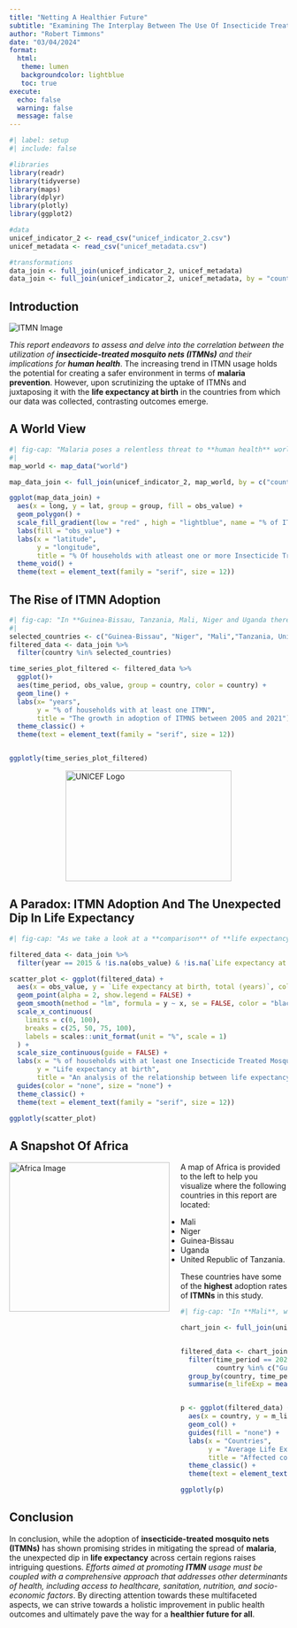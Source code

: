 ```yaml
---
title: "Netting A Healthier Future"
subtitle: "Examining The Interplay Between The Use Of Insecticide Treated Mosquito Nets And Human Health"
author: "Robert Timmons"
date: "03/04/2024"
format: 
  html:
   theme: lumen
   backgroundcolor: lightblue
   toc: true
execute:
  echo: false
  warning: false
  message: false
---
```


```r
#| label: setup
#| include: false

#libraries
library(readr)
library(tidyverse)
library(maps)
library(dplyr)
library(plotly)
library(ggplot2)

#data
unicef_indicator_2 <- read_csv("unicef_indicator_2.csv")
unicef_metadata <- read_csv("unicef_metadata.csv")

#transformations
data_join <- full_join(unicef_indicator_2, unicef_metadata)
data_join <- full_join(unicef_indicator_2, unicef_metadata, by = "country")

```

## Introduction

<img src="itmn.jpg" alt="ITMN Image" style="display: block; margin: 0 auto;" />


*This report endeavors to assess and delve into the correlation between the utilization of* ***insecticide-treated mosquito nets (ITMNs)*** *and their implications for* ***human health***. The increasing trend in ITMN usage holds the potential for creating a safer environment in terms of **malaria prevention**. However, upon scrutinizing the uptake of ITMNs and juxtaposing it with the **life expectancy at birth** in the countries from which our data was collected, contrasting outcomes emerge.

## A World View

```r
#| fig-cap: "Malaria poses a relentless threat to **human health** worldwide. In the ongoing battle against this deadly disease, affected countries must fortify their defenses. *One crucial defense mechanism is the utilization of preventative measures, notably* ***insecticide-treated mosquito nets (ITMNs)***. The visualization below illuminates the countries from which data was collected regarding the percentage of households equipped with at least one or more **insecticide-treated mosquito net**. It becomes apparent from this visualization that the countries most severely impacted by malaria demonstrate a significant uptake in the use of **ITMNs**."
#|
map_world <- map_data("world")

map_data_join <- full_join(unicef_indicator_2, map_world, by = c("country" = "region"), relationship = "many-to-many")

ggplot(map_data_join) +
  aes(x = long, y = lat, group = group, fill = obs_value) +
  geom_polygon() +
  scale_fill_gradient(low = "red" , high = "lightblue", name = "% of ITMN") +  
  labs(fill = "obs_value") + 
  labs(x = "latitude",
       y = "longitude", 
       title = "% Of households with atleast one or more Insecticide Treated Mosquito Nets") +
  theme_void() +
  theme(text = element_text(family = "serif", size = 12))

```

## The Rise of ITMN Adoption

```r
#| fig-cap: "In **Guinea-Bissau, Tanzania, Mali, Niger and Uganda there has been a dramatic increase in the adoption of insecticide treated mosquito nets between 2005 and 2021**. This upward trajectory of adoption is due to the efforts of goverments, charitable organisations (i.e. unicef) and local communities. *It is evident from the timeseries visualisation above that with each passing year the adoption of* ***ITMNs*** *is increasing*. This inspires hope that these regions efforts may further reduce the threat of **malaria** as we progress into the future."
#|
selected_countries <- c("Guinea-Bissau", "Niger", "Mali","Tanzania, United Republic of","Uganda")
filtered_data <- data_join %>%
  filter(country %in% selected_countries)

time_series_plot_filtered <- filtered_data %>%
  ggplot()+
  aes(time_period, obs_value, group = country, color = country) +
  geom_line() +
  labs(x= "years", 
       y = "% of households with at least one ITMN", 
       title = "The growth in adoption of ITMNS between 2005 and 2021") +
  theme_classic() +
  theme(text = element_text(family = "serif", size = 12))


ggplotly(time_series_plot_filtered)

```

<img src="unicef.jpg" alt="UNICEF Logo" width="300" height="200" style="display: block; margin: 0 auto;" />

## A Paradox: ITMN Adoption And The Unexpected Dip In Life Expectancy

```r
#| fig-cap: "As we take a look at a **comparison** of **life expectancy** at birth and the usage of ITMNs in 2015 it could be assumed life expectancy at birth and the use of ITMNs have a negative correlation. However, this is not the case. **ITMNs prevent mosquitos spreading malaria therefore would increase life expectancy**. As a result, this would deem the above comparison misleading and untrue."

filtered_data <- data_join %>%
  filter(year == 2015 & !is.na(obs_value) & !is.na(`Life expectancy at birth, total (years)`))

scatter_plot <- ggplot(filtered_data) +
  aes(x = obs_value, y = `Life expectancy at birth, total (years)`, color = country) +
  geom_point(alpha = 2, show.legend = FALSE) +
  geom_smooth(method = "lm", formula = y ~ x, se = FALSE, color = "black", linewidth = 0.5) +
  scale_x_continuous(
    limits = c(0, 100),
    breaks = c(25, 50, 75, 100), 
    labels = scales::unit_format(unit = "%", scale = 1)
  ) +
  scale_size_continuous(guide = FALSE) +
  labs(x = "% of households with at least one Insecticide Treated Mosquito Net (ITMN)",
       y = "Life expectancy at birth", 
       title = "An analysis of the relationship between life expectancy and the use of ITMNs in 2015") +
  guides(color = "none", size = "none") +
  theme_classic() +
  theme(text = element_text(family = "serif", size = 12))

ggplotly(scatter_plot)


```

## A Snapshot Of Africa

<img src="africa.png" alt="Africa Image" style="float: left; width: 290px; height: 270px; margin-right: 20px;" />
<p style="margin-left: 200px;"> A map of Africa is provided to the left to help you visualize where the following countries in this report are located:<br>

- Mali<br>
- Niger<br>
- Guinea-Bissau<br>
- Uganda<br>
- United Republic of Tanzania.</p>
These countries have some of the **highest** adoption rates of **ITMNs** in this study.


```r
#| fig-cap: "In **Mali**, where **life expectancy stands at 59 years**, the adoption of ITMNs remains a critical focus to mitigate malaria-related mortality. Similarly, **in Niger**, with a **life expectancy of 62 years**, prioritizing the widespread use of ITMNs could significantly impact health outcomes. **Tanzania**, boasting a **life expectancy of 66 years**, underscores the importance of sustained efforts in ITMN adoption to enhance public health. In **Uganda**, with a **life expectancy of 63 years**, accelerating the adoption of ITMNs could lead to substantial gains in reducing malaria incidence. **Guinea-Bissau**, with a **life expectancy of 60 years**, emphasizes the urgent need for comprehensive ITMN initiatives to improve longevity and well-being."

chart_join <- full_join(unicef_indicator_2, unicef_metadata, by = c("country", "time_period" = "year"))


filtered_data <- chart_join %>%
  filter(time_period == 2021,
         country %in% c("Guinea-Bissau", "Niger", "Mali", "Tanzania, United Republic of", "Uganda")) %>%
  group_by(country, time_period, .group = TRUE) %>%
  summarise(m_lifeExp = mean(`Life expectancy at birth, total (years)`, na.rm = TRUE), .groups = "drop")


p <- ggplot(filtered_data) +
  aes(x = country, y = m_lifeExp, fill = country) +
  geom_col() +
  guides(fill = "none") +
  labs(x = "Countries", 
       y = "Average Life Expectancy", 
       title = "Affected countries and their life expectancy in 2021") +
  theme_classic() +
  theme(text = element_text(family = "serif", size = 12), axis.text.x = element_text(angle = 0, hjust = 1))

ggplotly(p)
```

## Conclusion
In conclusion, while the adoption of **insecticide-treated mosquito nets (ITMNs)** has shown promising strides in mitigating the spread of **malaria**, the unexpected dip in **life expectancy** across certain regions raises intriguing questions. *Efforts aimed at promoting* ***ITMN*** *usage must be coupled with a comprehensive approach that addresses other determinants of health, including access to healthcare, sanitation, nutrition, and socio-economic factors*. By directing attention towards these multifaceted aspects, we can strive towards a holistic improvement in public health outcomes and ultimately pave the way for a **healthier future for all**.






